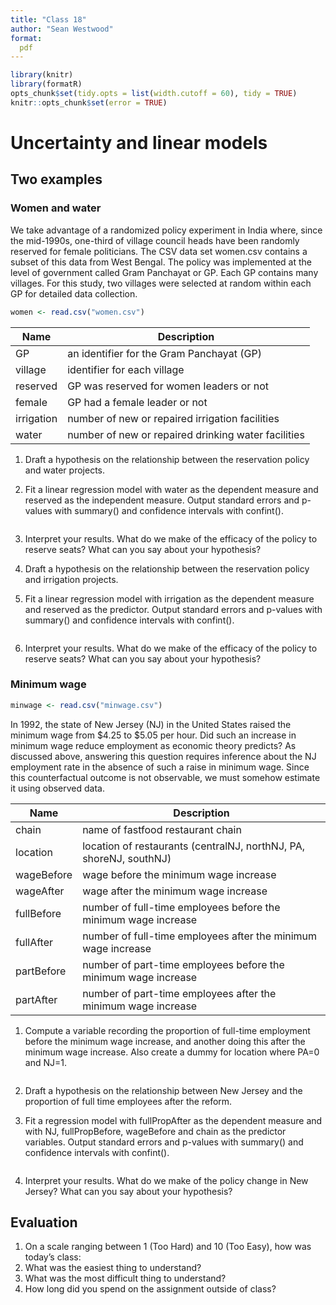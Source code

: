 ```yaml
---
title: "Class 18"
author: "Sean Westwood"
format:
  pdf
---
```

```r
library(knitr)
library(formatR)
opts_chunk$set(tidy.opts = list(width.cutoff = 60), tidy = TRUE)
knitr::opts_chunk$set(error = TRUE)
```

# Uncertainty and linear models

## Two examples

### Women and water

We take advantage of a randomized policy experiment in India where, since the mid-1990s, one-third of village council heads have been randomly reserved for female politicians. The CSV data set women.csv contains a subset of this data from West Bengal. The policy was implemented at the level of government called Gram Panchayat or GP. Each GP contains many villages. For this study, two villages were selected at random within each GP for detailed data collection. 

```r
women <- read.csv("women.csv")
```

| Name       | Description                                         |
|------------|-----------------------------------------------------|
| GP         | an identifier for the Gram Panchayat (GP)           |
| village    | identifier for each village                         |
| reserved   | GP was reserved for women leaders or not            |
| female     | GP had a female leader or not                       |
| irrigation | number of new or repaired irrigation facilities     |
| water      | number of new or repaired drinking water facilities |

1. Draft a hypothesis on the relationship between the reservation policy and water projects.

2. Fit a linear regression model with water as the dependent measure and reserved as the independent measure. Output standard errors and p-values with summary() and confidence intervals with confint().

```r

```

3. Interpret your results. What do we make of the efficacy of the policy to reserve seats? What can you say about your hypothesis?

4. Draft a hypothesis on the relationship between the reservation policy and irrigation projects.

5. Fit a linear regression model with irrigation as the dependent measure and reserved as the predictor. Output standard errors and p-values with summary() and confidence intervals with confint().

```r

```

6. Interpret your results. What do we make of the efficacy of the policy to reserve seats? What can you say about your hypothesis?

### Minimum wage

```r
minwage <- read.csv("minwage.csv")
```

In 1992, the state of New Jersey (NJ) in the United States raised the minimum wage from \$4.25 to \$5.05 per hour. Did such an increase in minimum wage reduce employment as economic theory predicts? As discussed above, answering this question requires inference about the NJ employment rate in the absence of such a raise in minimum wage. Since this counterfactual outcome is not observable, we must somehow estimate it using observed data.

| Name       | Description                                                        |
|------------|--------------------------------------------------------------------|
| chain      | name of fastfood restaurant chain                                  |
| location   | location of restaurants (centralNJ, northNJ, PA, shoreNJ, southNJ) |
| wageBefore | wage before the minimum wage increase                              |
| wageAfter  | wage after the minimum wage increase                               |
| fullBefore | number of full-time employees before the minimum wage increase     |
| fullAfter  | number of full-time employees after the minimum wage increase      |
| partBefore | number of part-time employees before the minimum wage increase     |
| partAfter  | number of part-time employees after the minimum wage increase      |

1. Compute a variable recording the proportion of full-time employment before the minimum wage increase, and another doing this after the minimum wage increase.  Also create a dummy for location where PA=0 and NJ=1.

```r

```

2. Draft a hypothesis on the relationship between New Jersey and the proportion of full time employees after the reform.

3. Fit a regression model with fullPropAfter as the dependent measure and with NJ, fullPropBefore, wageBefore and chain as the predictor variables.  Output standard errors and p-values with summary() and confidence intervals with confint().

```r

```

4. Interpret your results. What do we make of the policy change in New Jersey? What can you say about your hypothesis?

## Evaluation

1. On a scale ranging between 1 (Too Hard) and 10 (Too Easy), how was today's class: 
2. What was the easiest thing to understand?
3. What was the most difficult thing to understand?
4. How long did you spend on the assignment outside of class?

